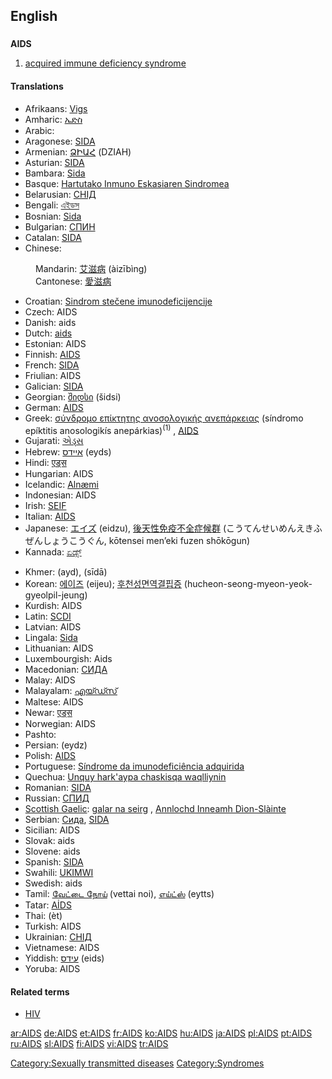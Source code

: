 {{see|aids}}
==English==
{{wikipedia}}

==={{acronym}}===
'''AIDS'''

# {{disease}} [[acquired immune deficiency syndrome]]

====Translations====
{{trans-top|acquired immune deficiency syndrome}}
*Afrikaans: [[Vigs]]
*Amharic: [[ኤድስ]]
*Arabic: {{ARchar|[[متلازمة نقص المناعة المكتسبة]]}} {{f}}
*Aragonese: [[SIDA]]
*Armenian: [[ՁԻԱՀ]] (DZIAH)
*Asturian: [[SIDA]]
*Bambara: [[Sida]]
*Basque: [[Hartutako Inmuno Eskasiaren Sindromea]]
*Belarusian: [[СНІД]]
*Bengali: [[এইডস]]
*Bosnian: [[Sida]]
*Bulgarian: [[СПИН]]
*Catalan: [[SIDA]] {{m}}
*Chinese:
:Mandarin: [[艾滋病]] (àizībìng) <!-- for full name see [[acquired immune deficiency syndrome]]-->
:Cantonese: [[愛滋病]]
*Croatian: [[Sindrom stečene imunodeficijencije]] {{m}}
*Czech: AIDS
*Danish: aids
*Dutch: [[aids]] {{m}}
*Estonian: AIDS
*Finnish: [[AIDS#Finnish|AIDS]]
*French: [[SIDA]] {{m}}
*Friulian: AIDS
*Galician: [[SIDA]]
*Georgian: [[შიდსი]] (šidsi)
*German: [[AIDS#German|AIDS]]
*Greek: [[σύνδρομο επίκτητης ανοσολογικής ανεπάρκειας]] (síndromo epíktitis anosologikís anepárkias)<sup>(1)</sup> {{n}}, [[AIDS#Greek|AIDS]] {{n}}
*Gujarati: [[એડ્સ]]
*Hebrew: [[איידס]] (eyds)
*Hindi: [[एड्स]]
*Hungarian: AIDS
*Icelandic: [[Alnæmi]]
*Indonesian: AIDS
*Irish: [[SEIF]]
*Italian: [[AIDS#Italian|AIDS]]<!--the pronunciation belongs in the Italian entry: (a i di esse)-->
*Japanese: [[エイズ]] (eidzu), [[後天性免疫不全症候群]] (こうてんせいめんえきふぜんしょうこうぐん, kōtensei men’eki fuzen shōkōgun)
*Kannada: [[ಏಡ್ಸ್]]
{{trans-mid}}
*Khmer: {{KMchar|[[អេដស៍]]}} (ayd), {{KMchar|[[ស៊ីដា]]}} (sīdā)
*Korean: [[에이즈]] (eijeu); [[후천성면역결핍증]] (hucheon-seong-myeon-yeok-gyeolpil-jeung)
*Kurdish: AIDS
*Latin: [[SCDI]]
*Latvian: AIDS
*Lingala: [[Sida]]
*Lithuanian: AIDS
*Luxembourgish: Aids
*Macedonian: [[СИДА]]
*Malay: AIDS
*Malayalam: [[എയ്ഡ്സ്]]
*Maltese: AIDS
*Newar: [[एड्स]]
*Norwegian: AIDS
*Pashto: {{PSchar|[[اېډز]]}}
*Persian: {{FAchar|[[ایدز]]}} (eydz)
*Polish: [[AIDS#Polish|AIDS]] {{m}}
*Portuguese: [[Síndrome da imunodeficiência adquirida]] {{f}}
*Quechua: [[Unquy hark'aypa chaskisqa waqlliynin]]
*Romanian: [[SIDA]] {{f}}
*Russian: [[СПИД]] {{m}}
*[[Scottish Gaelic]]: [[galar na seirg]] {{m}}, [[Annlochd Inneamh Dìon-Slàinte]] {{f}}
*Serbian: [[Сида]], [[SIDA]]
*Sicilian: AIDS
*Slovak: aids
*Slovene: aids
*Spanish: [[SIDA]] {{m}}
*Swahili: [[UKIMWI]]<!--the expansion belongs in the Swahili entry: '''U'''gonjwa wa '''K'''inga za '''MWI'''li-->
*Swedish: aids
*Tamil: [[வேட்டை நோய்]] (vettai noi), [[எய்ட்ஸ்]] (eytts)
*Tatar: [[AİDS]]
*Thai: {{THchar|[[เอดส์]]}} (èt)
*Turkish: AIDS
*Ukrainian: [[СНІД]]
*Vietnamese: AIDS
*Yiddish: [[עידס]] (eids)
*Yoruba: AIDS
{{trans-bottom}}

====Related terms====
*[[HIV]]

[[Category:Sexually transmitted diseases]]
[[Category:Syndromes]]

[[ar:AIDS]]
[[de:AIDS]]
[[et:AIDS]]
[[fr:AIDS]]
[[ko:AIDS]]
[[hu:AIDS]]
[[ja:AIDS]]
[[pl:AIDS]]
[[pt:AIDS]]
[[ru:AIDS]]
[[sl:AIDS]]
[[fi:AIDS]]
[[vi:AIDS]]
[[tr:AIDS]]